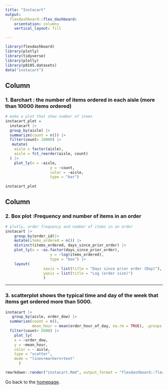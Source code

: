 ```yaml
---
title: "Instacart"
output: 
  flexdashboard::flex_dashboard:
    orientation: columns
    vertical_layout: fill

---
```


```r
library(flexdashboard)
library(plotly)
library(tidyverse)
library(plotly)
library(p8105.datasets)
data("instacart")

```
Column {data-width=650}
-----------------------------------------------------------------------

### 1. Barchart : the number of items ordered in each aisle (more than 10000 items ordered)
```r
# make a plot that show number of items
instacart_plot =
  instacart |>
  group_by(aisle) |>
  summarize(count = n()) |>
  filter(count> 10000) |>
   mutate(
    aisle = factor(aisle),
    aisle = fct_reorder(aisle, count)
  ) |>
  	plot_ly(x = ~aisle,
					y = ~count,
					color = ~aisle,
					type = "bar") 
  
instacart_plot
```

Column {data-width=350}
-----------------------------------------------------------------------

### 2. Box plot :Frequency and number of items in an order

```r
# plotly, order frequency and number of items in an order
instacart |>
	group_by(order_id)|>
	mutate(items_ordered = n()) |>
	distinct(items_ordered, days_since_prior_order) |>
	plot_ly(x = ~as.factor(days_since_prior_order),
					y = ~log(items_ordered),
					type = "box") |>
	layout(
				 xaxis = list(title = "Days since prior order (Day)"),
				 yaxis = list(title = "Log (order size)")
				 )

```

-----------------------------------------------------------------------
### 3.  scatterplot shows the typical time and day of the week that items get ordered more than 5000.

```r
instacart |>
   group_by(aisle, order_dow) |>
  summarize(count = n(),
            mean_hour = mean(order_hour_of_day, na.rm = TRUE), .groups = "drop")  |>
  filter(count> 5000) |>
    plot_ly(
    x = ~order_dow,
    y = ~mean_hour,
    color = ~ aisle,
    type = "scatter",
    mode = "lines+markers+text"
      )
```

```r
rmarkdown::render("instacart.Rmd", output_format = "flexdashboard::flex_dashboard")
```


Go back to the [homepage](index.html).
